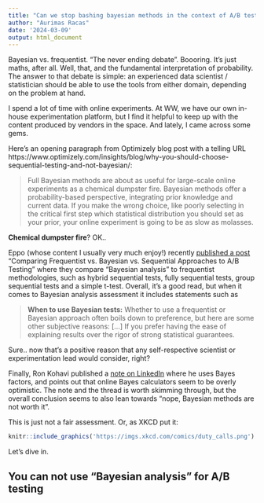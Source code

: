 ```yaml
---
title: "Can we stop bashing bayesian methods in the context of A/B testing, please?"
author: "Aurimas Racas"
date: '2024-03-09'
output: html_document
---
```


Bayesian vs. frequentist. "The never ending debate". Boooring. It's just maths, after all. Well, that, and the fundamental interpretation of probability. The answer to that debate is simple: an experienced data scientist / statistician should be able to use the tools from either domain, depending on the problem at hand. 

I spend a lot of time with online experiments. At WW, we have our own in-house experimentation platform, but I find it helpful to keep up with the content produced by vendors in the space. And lately, I came across some gems. 

Here's an opening paragraph from Optimizely blog post with a telling URL https://www.optimizely.com/insights/blog/why-you-should-choose-sequential-testing-and-not-bayesian/:

> Full Bayesian methods are about as useful for large-scale online experiments as a chemical dumpster fire. Bayesian methods offer a probability-based perspective, integrating prior knowledge and current data. If you make the wrong choice, like poorly selecting in the critical first step which statistical distribution you should set as your prior, your online experiment is going to be as slow as molasses.  

**Chemical dumpster fire**? OK..

Eppo (whose content I usually very much enjoy!) recently [published a post](https://www.geteppo.com/blog/comparing-frequentist-vs-bayesian-approaches) "Comparing Frequentist vs. Bayesian vs. Sequential Approaches to A/B Testing" where they compare "Bayesian analysis" to frequentist methodologies, such as hybrid sequential tests, fully sequential tests, group sequential tests and a simple t-test. Overall, it's a good read, but when it comes to Bayesian analysis assessment it includes statements such as 

> **When to use Bayesian tests:**
> Whether to use a frequentist or Bayesian approach often boils down to preference, but here are some other subjective reasons:
> [...] If you prefer having the ease of explaining results over the rigor of strong statistical guarantees.
  
Sure.. now that's a positive reason that any self-respective scientist or experimentation lead would consider, right? 
  

Finally, Ron Kohavi published a [note on LinkedIn](https://www.linkedin.com/posts/ronnyk_draft-note-p-values-and-bayes-factors-in-activity-7170716579750432769-UyNu) where he uses Bayes factors, and points out that online Bayes calculators seem to be overly optimistic. The note and the thread is worth skimming through, but the overall conclusion seems to also lean towards "nope, Bayesian methods are not worth it".

This is just not a fair assessment. Or, as XKCD put it:

```r
knitr::include_graphics('https://imgs.xkcd.com/comics/duty_calls.png')
```

Let's dive in.

## You can not use "Bayesian analysis" for A/B testing



